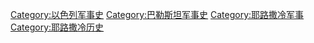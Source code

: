[[Category:以色列军事史|Category:以色列军事史]]
[[Category:巴勒斯坦军事史|Category:巴勒斯坦军事史]]
[[Category:耶路撒冷军事|Category:耶路撒冷军事]]
[[Category:耶路撒冷历史|Category:耶路撒冷历史]]